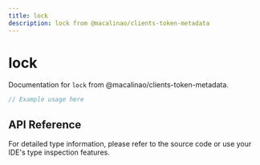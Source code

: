```yaml
---
title: lock
description: lock from @macalinao/clients-token-metadata
---
```


# lock

Documentation for `lock` from @macalinao/clients-token-metadata.

```typescript
// Example usage here
```

## API Reference

For detailed type information, please refer to the source code or use your IDE's type inspection features.
